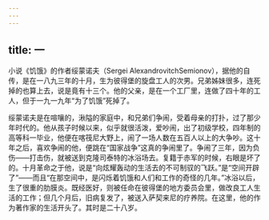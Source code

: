 ```yaml
---
---
---
```

title: 一
---



小说《饥饿》的作者绥蒙诺夫（Sergei AlexandrovitchSemionov），据他的自传，是在一八九三年的十月，生为彼得堡的旋盘工人的次男。兄弟姊妹很多，连死掉的也算上去，说是竟有十三个。他的父亲，是在一个工厂里，连做了四十年的工人，但于一九一九年“为了饥饿”死掉了。

绥蒙诺夫是在喧嚷的，湫隘的家庭中，和兄弟们争闹，受着母亲的打扑，过了那少年时代的。他从孩子时候以来，似乎就很活泼，爱吵闹，出了初级学校，四年制的高等科一毕业，他便在喀筏尼大野上，闹了一场人数在五百人以上的大争吵。这十年之后，喜欢争闹的他，便跳在“国家战争”这真的争闹里了。争闹了三年，因为负伤——打击伤，就被送到克隆司泰特的冰浴场去。复籍于赤军的时候，右眼是坏了的。十月革命之于他，说是“向炫耀轰动的生活去的不可制驭的飞跃。”是“空间开辟了”——而且“在那空间中，是闪烁着饥饿和人们和工作的奇怪的几年。”冰浴以后，生了很重的肋膜炎。既经医好，则被任命在彼得堡的地方委员会里，做改良工人生活的工作；但几个月后，旧病复发了，被送入萨契来尼的疗养院。在这里，他的作为著作家的生活开头了。其时是二十八岁。